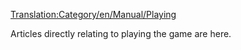 [[Translation:Category/en/Manual/Playing]]

Articles directly relating to playing the game are here.